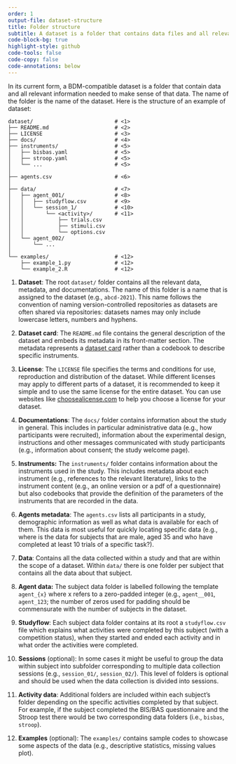 ```yaml
---
order: 1
output-file: dataset-structure
title: Folder structure
subtitle: A dataset is a folder that contains data files and all relevant information needed to make sense of that data.
code-block-bg: true
highlight-style: github
code-tools: false
code-copy: false
code-annotations: below
---
```


In its current form, a BDM-compatible dataset is a folder that contain data and all relevant information needed to make sense of that data. The name of the folder is the name of the dataset. Here is the structure of an example of dataset:

```.default
dataset/                          # <1>
├── README.md                     # <2>
├── LICENSE                       # <3>
├── docs/                         # <4>
├── instruments/                  # <5>
│   ├── bisbas.yaml               # <5>
│   ├── stroop.yaml               # <5>
│   └── ...                       # <5>
│
├── agents.csv                    # <6>
│
├── data/                         # <7> 
│   ├── agent_001/                # <8>
│   │   ├── studyflow.csv         # <9>
│   │   └── session_1/            # <10>
│   │       └── <activity>/       # <11>
│   │           ├── trials.csv
│   │           ├── stimuli.csv
│   │           └── options.csv
│   └── agent_002/
│       └── ...
│
└── examples/                     # <12>
    ├── example_1.py              # <12>
    └── example_2.R               # <12>
```
1. **Dataset**: The root `dataset/` folder contains all the relevant data, metadata, and documentations. The name of this folder is a name that is assigned to the dataset (e.g., `abcd-2021`). This name follows the convention of naming version-controlled repositories as datasets are often shared via repositories: datasets names may only include lowercase letters, numbers and hyphens.

2. **Dataset card**: The `README.md` file contains the general description of the dataset and embeds its metadata in its front-matter section. The metadata represents a [dataset card](2-dataset-card.qmd) rather than a codebook to describe specific instruments.

3. **License**: The `LICENSE` file specifies the terms and conditions for use, reproduction and distribution of the dataset. While different licenses may apply to different parts of a dataset, it is recommended to keep it simple and to use the same license for the entire dataset. You can use websites like [choosealicense.com](https://choosealicense.com/) to help you choose a license for your dataset.

4. **Documentations**: The `docs/` folder contains information about the study in general. This includes in particular administrative data (e.g., how participants were recruited), information about the experimental design, instructions and other messages communicated with study participants (e.g., information about consent; the study welcome page).

5. **Instruments:** The `instruments/` folder contains information about the instruments used in the study. This includes metadata about each instrument (e.g., references to the relevant literature), links to the instrument content (e.g., an online version or a pdf of a questionnaire) but also codebooks that provide the definition of the parameters of the instruments that are recorded in the data.

6. **Agents metadata**: The `agents.csv` lists all participants in a study, demographic information as well as what data is available for each of them. This data is most useful for quickly locating specific data (e.g., where is the data for subjects that are male, aged 35 and who have completed at least 10 trials of a specific task?).

7. **Data**: Contains all the data collected within a study and that are within the scope of a dataset. Within `data/` there is one folder per subject that contains all the data about that subject. 

8. **Agent data:** The subject data folder is labelled following the template `agent_{x}` where x refers to a zero-padded integer (e.g., `agent__001`, `agent_123`; the number of zeros used for padding should be commensurate with the number of subjects in the dataset.

9. **Studyflow**: Each subject data folder contains at its root a `studyflow.csv` file which explains what activities were completed by this subject (with a competition status), when they started and ended each activity and in what order the activities were completed.

10. **Sessions** (optional): In some cases it might be useful to group the data within subject into subfolder corresponding to multiple data collection sessions (e.g., `session_01/`, `session_02/`). This level of folders is optional and should be used when the data collection is divided into sessions.

11. **Activity data**: Additional folders are included within each subject's folder depending on the specific activities completed by that subject. For example, if the subject completed the BIS/BAS questionnaire and the Stroop test there would be two corresponding data folders (i.e., `bisbas`, `stroop`).

11. **Examples** (optional): The `examples/` contains sample codes to showcase some aspects of the data (e.g., descriptive statistics, missing values plot).
